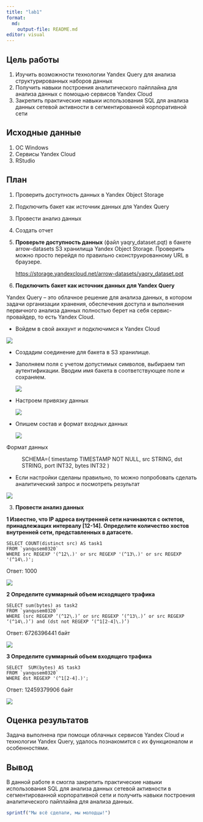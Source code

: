 ```yaml
---
title: "lab1"
format:
  md:
    output-file: README.md
editor: visual
---
```


## Цель работы

1.  Изучить возможности технологии Yandex Query для анализа структурированных наборов данных
2.  Получить навыки построения аналитического пайплайна для анализа данных с помощью сервисов Yandex Cloud
3.  Закрепить практические навыки использования SQL для анализа данных сетевой активности в сегментированной корпоративной сети

## Исходные данные

1.  ОС Windows
2.  Cервисы Yandex Cloud
3.  RStudio

## План

1.  Проверить доступность данных в Yandex Object Storage

2.  Подключить бакет как источник данных для Yandex Query

3.  Провести анализ данных

4.  Создать отчет

5.  **Проверьте доступность данных** (файл yaqry_dataset.pqt) в бакете arrow-datasets S3 хранилища Yandex Object Storage. Проверить можно просто перейдя по правильно сконструированному URL в браузере.

    <https://storage.yandexcloud.net/arrow-datasets/yaqry_dataset.pqt>

6.  **Подключить бакет как источник данных для Yandex Query**

Yandex Query -- это облачное решение для анализа данных, в котором задачи организации хранения, обеспечения доступа и выполнения первичного анализа данных полностью берет на себя сервис-провайдер, то есть Yandex Cloud.

-   Войдем в свой аккаунт и подключимся к Yandex Cloud

![](image/1.png)

-   Создадим соединение для бакета в S3 хранилище.

-   Заполняем поля с учетом допустимых символов, выбираем тип аутентификации. Вводим имя бакета в соответствующее поле и сохраняем.

    ![](image/2.png)

-   Настроем привязку данных

    ![](image/3.png)

-   Опишем состав и формат входных данных

    ![](image/4.png)

Формат данных

:   SCHEMA=( timestamp TIMESTAMP NOT NULL, src STRING, dst STRING, port INT32, bytes INT32 )

-   Если настройки сделаны правильно, то можно попробовать сделать аналитический запрос и посмотреть результат

![](image/5.png)

3.  **Провести анализ данных**

**1 Известно, что IP адреса внутренней сети начинаются с октетов, принадлежащих интервалу \[12-14\]. Определите количество хостов внутренней сети, представленных в датасете.**

```
SELECT COUNT(distinct src) AS task1
FROM `yanqusem0320`
WHERE src REGEXP '(^12\.)' or src REGEXP '(^13\.)' or src REGEXP '(^14\.)';
```

Ответ: 1000

![](image/6.png)

**2 Определите суммарный объем исходящего трафика**

```
SELECT sum(bytes) as task2
FROM `yanqusem0320`
WHERE (src REGEXP ‘(^12\.)’ or src REGEXP ‘(^13\.)’ or src REGEXP ‘(^14\.)’) and (dst not REGEXP ‘(^1[2-4]\.)’)
```

Ответ: 6726396441 байт

![](image/7.png)

**3 Определите суммарный объем входящего трафика**

```
SELECT  SUM(bytes) AS task3
FROM `yanqusem0320`
WHERE dst REGEXP '(^1[2-4].)';
```

Ответ: 12459379906 байт

![](image/8.png)

## Оценка результатов

Задача выполнена при помощи облачных сервисов Yandex Cloud и технологии Yandex Query, удалось познакомится с их функционалом и особенностями.

## Вывод

В данной работе я смогла закрепить практические навыки использования SQL для анализа данных сетевой активности в сегментированной корпоративной сети и получить навыки построения аналитического пайплайна для анализа данных.

```r
sprintf("Мы всё сделали, мы молодцы!")
```
